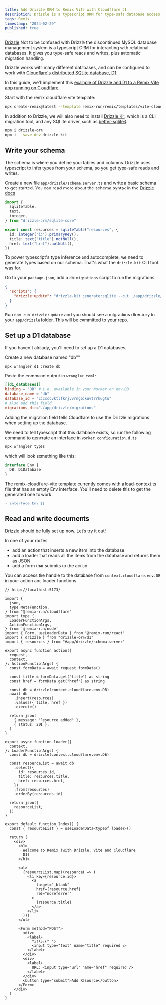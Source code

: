 ```yaml
---
title: Add Drizzle ORM to Remix Vite with Cloudflare D1
description: Drizzle is a typescript ORM for type-safe database access and automatic migrations. Add it to your Remix app to get started with Cloudflare D1.
tags: Remix
timestamp: "2024-02-29"
published: true
---
```


[Drizzle](https://orm.drizzle.team/) <SideNote> Not to be confused with Drizzle the discontinued MySQL database management system </SideNote> is a typescript ORM for interacting with relational databases. It gives you type-safe reads and writes, plus automatic migration handling.

Drizzle works with many different databases, and can be configured to work with [Cloudflare's distributed SQLite database, D1](https://developers.cloudflare.com/d1/).

In this guide, we'll implement this [example of Drizzle and D1 to a Remix Vite app running on Cloudflare](https://github.com/jacobparis/remix-cloudflare-drizzle).

Start with the remix cloudflare vite template:

```bash
npx create-remix@latest --template remix-run/remix/templates/vite-cloudflare
```

In addition to Drizzle, we will also need to install [Drizzle Kit](https://www.npmjs.com/package/drizzle-kit), which is a CLI migration tool, and any SQLite driver, such as [better-sqlite3](https://www.npmjs.com/package/better-sqlite3).

```bash
npm i drizzle-orm
npm i --save-dev drizzle-kit
```

## Write your schema

The schema is where you define your tables and columns. Drizzle uses typescript to infer types from your schema, so you get type-safe reads and writes.

Create a new file `app/drizzle/schema.server.ts` and write a basic schema to get started.<SideNote> You can read more about the schema syntax in the [Drizzle docs](https://github.com/drizzle-team/drizzle-orm/blob/main/drizzle-orm/src/sqlite-core/README.md)</SideNote>

```ts
import {
  sqliteTable,
  text,
  integer,
} from "drizzle-orm/sqlite-core"

export const resources = sqliteTable("resources", {
  id: integer("id").primaryKey(),
  title: text("title").notNull(),
  href: text("href").notNull(),
})
```

To power typescript's type inference and autocomplete, we need to generate types based on our schema. That's what the `drizzle-kit` CLI tool was for.

Go to your `package.json`, add a `db:migrations` script to run the migrations:

```json
{
  "scripts": {
    "drizzle:update": "drizzle-kit generate:sqlite --out ./app/drizzle/migrations --schema ./app/drizzle/schema.server.ts"
  }
}
```

Run `npm run drizzle:update` and you should see a migrations directory in your `app/drizzle` folder. This will be committed to your repo.

## Set up a D1 database

If you haven't already, you'll need to set up a D1 databases.

Create a new database named "db""

```sh
npx wrangler d1 create db
```

Paste the command output in `wrangler.toml`:

```toml
[[d1_databases]]
binding = "DB" # i.e. available in your Worker on env.DB
database_name = "db"
database_id = "ccccccvktlfkrjvvrngbckuvtrrkugtu"
# Also add this field
migrations_dir="./app/drizzle/migrations"
```

Adding the migration field tells Cloudflare to use the Drizzle migrations when setting up the database.

We need to tell typescript that this database exists, so run the following command to generate an interface in `worker.configuration.d.ts`

```sh
npx wrangler types
```

which will look something like this:

```ts
interface Env {
  DB: D1Database
}
```

The remix-cloudflare-vite template currently comes with a load-context.ts file that has an empty Env interface. You'll need to delete this to get the generated one to work.

```diff
- interface Env {}
```

## Read and write documents

Drizzle should be fully set up now. Let's try it out!

In one of your routes

- add an action that inserts a new item into the database
- add a loader that reads all the items from the database and returns them as JSON
- add a form that submits to the action

You can access the handle to the database from `context.cloudflare.env.DB` in your action and loader functions.

```tsx
// http://localhost:5173/

import {
  json,
  type MetaFunction,
} from "@remix-run/cloudflare"
import type {
  LoaderFunctionArgs,
  ActionFunctionArgs,
} from "@remix-run/node"
import { Form, useLoaderData } from "@remix-run/react"
import { drizzle } from "drizzle-orm/d1"
import { resources } from "#app/drizzle/schema.server"

export async function action({
  request,
  context,
}: ActionFunctionArgs) {
  const formData = await request.formData()

  const title = formData.get("title") as string
  const href = formData.get("href") as string

  const db = drizzle(context.cloudflare.env.DB)
  await db
    .insert(resources)
    .values({ title, href })
    .execute()

  return json(
    { message: "Resource added" },
    { status: 201 },
  )
}

export async function loader({
  context,
}: LoaderFunctionArgs) {
  const db = drizzle(context.cloudflare.env.DB)

  const resourceList = await db
    .select({
      id: resources.id,
      title: resources.title,
      href: resources.href,
    })
    .from(resources)
    .orderBy(resources.id)

  return json({
    resourceList,
  })
}

export default function Index() {
  const { resourceList } = useLoaderData<typeof loader>()

  return (
    <div>
      <h1>
        Welcome to Remix (with Drizzle, Vite and Cloudflare
        D1)
      </h1>

      <ul>
        {resourceList.map((resource) => (
          <li key={resource.id}>
            <a
              target="_blank"
              href={resource.href}
              rel="noreferrer"
            >
              {resource.title}
            </a>
          </li>
        ))}
      </ul>

      <Form method="POST">
        <div>
          <label>
            Title:{" "}
            <input type="text" name="title" required />
          </label>
        </div>
        <div>
          <label>
            URL: <input type="url" name="href" required />
          </label>
        </div>
        <button type="submit">Add Resource</button>
      </Form>
    </div>
  )
}
```
